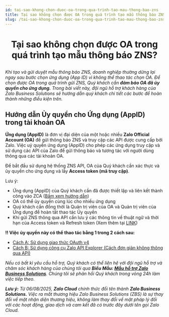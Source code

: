 ```yaml
---
id: tai-sao-khong-chon-duoc-oa-trong-qua-trinh-tao-mau-thong-bao-zns
title: Tại sao không chọn được OA trong quá trình tạo mẫu thông báo ZNS?
slug: /tai-sao-khong-chon-duoc-oa-trong-qua-trinh-tao-mau-thong-bao-zns
---
```


# <p align="center">Tại sao không chọn được OA trong quá trình tạo mẫu thông báo ZNS?</p>


_Khi tạo và gửi duyệt mẫu thông báo ZNS, doanh nghiệp thường dừng lại ngay sau bước chọn ứng dụng (App ID) vì không thể thao tác chọn OA. Để chọn được OA trong quá trình gửi ZNS, Quý khách cần **đảm bảo OA đã ủy quyền cho ứng dụng.** Trong bài viết này, đội ngũ hỗ trợ khách hàng của Zalo Business Solutions sẽ hướng dẫn quý khách chi tiết các bước để hoàn thành những điều kiện trên._

## Hướng dẫn Ủy quyền cho Ứng dụng (AppID) trong tài khoản OA

**Ứng dụng (AppID)** là đơn vị đại diện của một hoặc nhiều **Zalo Official Account (OA)** để gửi thông báo ZNS và truy cập các API được cung cấp bởi Zalo. Việc uỷ quyền ứng dụng (AppID) cho phép các ứng dụng truy cập và sử dụng các API của Zalo để gửi thông báo và tương tác với người dùng thông qua các tài khoản OA.

Để bắt đầu sử dụng hệ thống ZNS API, OA của Quý khách cần xác thực và ủy quyền cho ứng dụng và lấy **Access token (mã truy cập)**.

Lưu ý:

*   Ứng dụng (AppID) của Quý khách cần đã được thiết lập và liên kết thành công vào ZCA ([Bấm xem hướng dẫn](https://zalo.cloud/zns/guidelines/huong-dan-lien-ket-ung-dung-appid-vao-tai-khoan-zalo-cloud-account-zca#3-li%C3%AAn-k%E1%BA%BFt-%E1%BB%A9ng-d%E1%BB%A5ng-appid-v%E1%BB%9Bi-t%C3%A0i-kho%E1%BA%A3n-zalo-cloud-account-zca))
*   OA có thể ủy quyền cùng lúc cho nhiều ứng dụng
*   Quý khách cần đồng thời là Quản trị viên của OA và Quản trị viên của Ứng dụng để hoàn tất thao tác Ủy quyền
*   Khi gửi ZNS thông qua API cần lưu ý các thông tin về thuật ngữ và thời hạn của Access token và Refresh token (Xem thêm tại [LINK](https://developers.zalo.me/docs/official-account/bat-dau/xac-thuc-va-uy-quyen-cho-ung-dung-new))

**‼️ Việc ủy quyền này có thể thao tác bằng 1 trong 2 cách sau:**

*   [Cách A: Sử dụng giao thức OAuth v4](https://zalo.cloud/zns/guidelines/huong-dan-lien-ket-zalo-oa-vao-tai-khoan-zca-va-uy-quyen-cho-ung-dung-appid#c%C3%A1ch-1-s%E1%BB%AD-d%E1%BB%A5ng-giao-th%E1%BB%A9c-oauth-v4)
*   [Cách B: Sử dụng công cụ Zalo API Explorer (Cách đơn giản không thông qua API)](https://zalo.cloud/zns/guidelines/huong-dan-lien-ket-zalo-oa-vao-tai-khoan-zca-va-uy-quyen-cho-ung-dung-appid#c%C3%A1ch-2-s%E1%BB%AD-d%E1%BB%A5ng-c%C3%B4ng-c%E1%BB%A5-zalo-api-explorer-c%C3%A1ch-%C4%91%C6%A1n-gi%E1%BA%A3n-kh%C3%B4ng-th%C3%B4ng-qua-api)

_Nếu có bất kì yêu cầu hỗ trợ, Quý khách có thể liên hệ với đội ngũ hỗ trợ và chăm sóc khách hàng của chúng tôi qua **Biểu Mẫu: [Mẫu hỗ trợ Zalo Business Solutions](https://go.zalo.me/SupportZBS )**. Chúng tôi sẽ phản hồi Quý khách trong vòng 24h làm việc tiếp theo._

_**Lưu ý:**_ _Từ 06/08/2025, **Zalo Cloud** chính thức đổi tên thành **Zalo Business Solutions.** Việc ra mắt thương hiệu Zalo Business Solutions (ZBS) là sự thay đổi về mặt nhận diện thương hiệu, không làm thay đổi về mặt pháp lý đối với các hoạt động, giao dịch và cam kết đã có trước đây dưới tên gọi Zalo Cloud._
